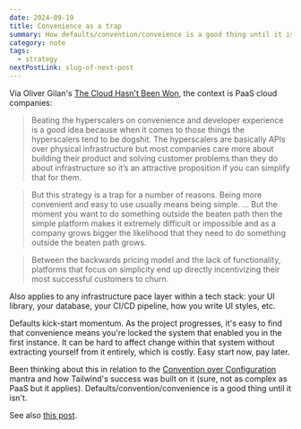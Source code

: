 ```yaml
---
date: 2024-09-19
title: Convenience as a trap
summary: How defaults/convention/conveience is a good thing until it isn't
category: note
tags:
  - strategy
nextPostLink: slug-of-next-post
---
```


Via Oliver Gilan's [The Cloud Hasn't Been Won](https://olivergilan.com/blog/cloud-hasnt-been-won/), the context is PaaS cloud companies:

> Beating the hyperscalers on convenience and developer experience is a good idea because when it comes to those things the hyperscalers tend to be dogshit. The hyperscalers are basically APIs over physical infrastructure but most companies care more about building their product and solving customer problems than they do about infrastructure so it’s an attractive proposition if you can simplify that for them.

> But this strategy is a trap for a number of reasons. Being more convenient and easy to use usually means being simple. … But <span>the moment you want to do something outside the beaten path then the simple platform makes it extremely difficult or impossible</span> and as a company grows bigger the likelihood that they need to do something outside the beaten path grows.

> Between the backwards pricing model and the lack of functionality, <span>platforms that focus on simplicity end up directly incentivizing their most successful customers to churn.</span>

Also applies to any infrastructure pace layer within a tech stack: your UI library, your database, your CI/CD pipeline, how you write UI styles, etc.

Defaults kick-start momentum. As the project progresses, it's easy to find that convenience means you're locked the system that enabled you in the first instance. It can be hard to affect change within that system without extracting yourself from it entirely, which is costly. Easy start now, pay later.

Been thinking about this in relation to the [Convention over Configuration](https://en.wikipedia.org/wiki/Convention_over_configuration) mantra and how Tailwind's success was built on it (sure, not as complex as PaaS but it applies). Defaults/convention/convenience is a good thing until it isn't.

See also [this post](https://callum.website/organising-design-system-styles).
